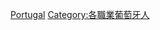 {{Commonscat|Scientists from Portugal}}

[[Category:各國科學家|Portugal]]
[[Category:各職業葡萄牙人|Category:各職業葡萄牙人]]